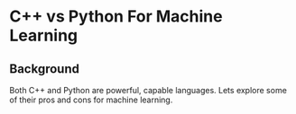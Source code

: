 

# C++ vs Python For Machine Learning

## Background

Both C++ and Python are powerful, capable languages. Lets explore some of their pros and cons for machine learning.


